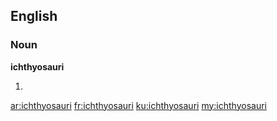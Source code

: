 ==English==

===Noun===
'''ichthyosauri'''

# {{plural of|[[ichthyosaur]]}}

[[ar:ichthyosauri]]
[[fr:ichthyosauri]]
[[ku:ichthyosauri]]
[[my:ichthyosauri]]